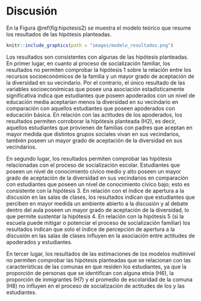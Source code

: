 # Discusión

En la Figura \@ref(fig:hipotesis2) se muestra el modelo teórico que resume los resultados de las hipótesis planteadas.

```r
knitr::include_graphics(path = "images/modelo_resultados.png")
```

Los resultados son consistentes con algunas de las hipótesis planteadas. En primer lugar, en cuanto al proceso de socialización familiar, los resultados no permiten comprobar la hipótesis 1 sobre la relación entre los recursos socioeconómicos de la familia y un mayor grado de aceptación de la diversidad en su vecindario. Por el contrario, el único resultado de las variables socioeconómicas que posee una asociación estadísticamente significativa indica que estudiantes que poseen apoderados con un nivel de educación media aceptarían menos la diversidad en su vecindario en comparación con aquellos estudiantes que poseen apoderados con educación básica. En relación con las actitudes de los apoderados, los resultados permiten corroborar la hipótesis planteada (H2), es decir, aquellos estudiantes que provienen de familias con padres que aceptan en mayor medida que distintos grupos sociales vivan en sus vecindarios, también poseen un mayor grado de aceptación de la diversidad en sus vecindarios.

En segundo lugar, los resultados permiten comprobar las hipótesis relacionadas con el proceso de socialización escolar. Estudiantes que poseen un nivel de conocimiento cívico medio y alto poseen un mayor grado de aceptación de la diversidad en sus vecindarios en comparación con estudiantes que poseen un nivel de conocimiento cívico bajo; esto es consistente con la hipótesis 3. En relación con el índice de apertura a la discusión en las salas de clases, los resultados indican que estudiantes que perciben en mayor medida un ambiente abierto a la discusión y al debate dentro del aula poseen un mayor grado de aceptación de la diversidad, lo que permite sustentar la hipótesis 4. En relación con la hipótesis 5 (si la escuela puede mitigar o potenciar el proceso de socialización familiar) los resultados indican que solo el índice de percepción de apertura a la discusión en las salas de clases influyen en la asociación entre actitudes de apoderados y estudiantes.

En tercer lugar, los resultados de las estimaciones de los modelos multinivel no permiten comprobar las hipótesis planteadas que se relacionan con las características de las comunas en que residen los estudiantes, ya que la proporción de personas que se identifican con alguna etnia (H6), la proporción de inmigrantes (H7) y el promedio de escolaridad de la comuna (H8) no influyen en el proceso de socialización de actitudes de los y las estudiantes.


